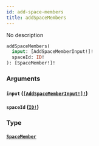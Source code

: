 ```yaml
---
id: add-space-members
title: addSpaceMembers
---
```


No description

```graphql
addSpaceMembers(
  input: [AddSpaceMemberInput!]!
  spaceId: ID!
): [SpaceMember!]!

```

### Arguments

#### `input` ([`[AddSpaceMemberInput!]!`](/graphql/inputs/add-space-member-input))

#### `spaceId` ([`ID!`](/graphql/scalars/id))

### Type

#### [`SpaceMember`](/graphql/objects/space-member)
